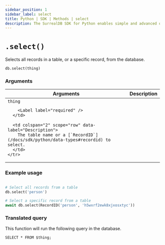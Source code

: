 ```yaml
---
sidebar_position: 1
sidebar_label: select
title: Python | SDK | Methods | select
description: The SurrealDB SDK for Python enables simple and advanced querying of a remote or embedded database.
---
```



# `.select()`

Selects all records in a table, or a specific record, from the database.

```python title="Method Syntax"
db.select(thing)
```

### Arguments

<table>
  <thead>
    <tr>
      <th colspan="2" scope="col">Arguments</th>
      <th colspan="2" scope="col">Description</th>
    </tr>
  </thead>

  <tbody>
    <tr>
      <td colspan="2" scope="row" data-label="Arguments">
        <code>thing</code>

        <Label label="required" />
      </td>

      <td colspan="2" scope="row" data-label="Description">
        The table name or a [`RecordID`](/docs/sdk/python/data-types#recordid) to select.
      </td>
    </tr>
  </tbody>
</table>

### Example usage

```python

# Select all records from a table
db.select('person')

# Select a specific record from a table
await db.select(RecordID('person', 'h5wxrf2ewk8xjxosxtyc'))
```

### Translated query

This function will run the following query in the database.

```surql
SELECT * FROM $thing;
```
